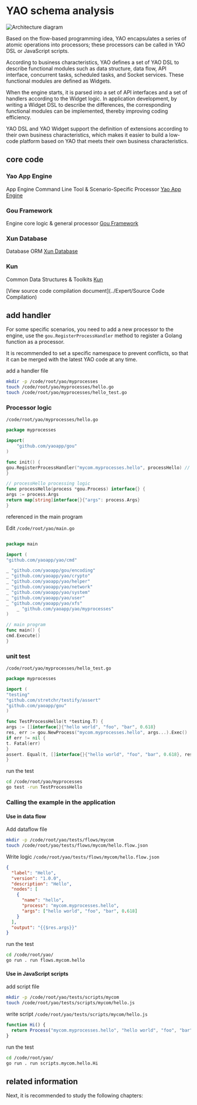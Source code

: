 # YAO schema analysis

![Architecture diagram](https://release-sv-1252011659.cos.na-siliconvalley.myqcloud.com/docs/%E4%BB%8B%E7%BB%8D/architecture.png)

Based on the flow-based programming idea, YAO encapsulates a series of atomic operations into processors; these processors can be called in YAO DSL or JavaScript scripts.

According to business characteristics, YAO defines a set of YAO DSL to describe functional modules such as data structure, data flow, API interface, concurrent tasks, scheduled tasks, and Socket services. These functional modules are defined as Widgets.

When the engine starts, it is parsed into a set of API interfaces and a set of handlers according to the Widget logic. In application development, by writing a Widget DSL to describe the differences, the corresponding functional modules can be implemented, thereby improving coding efficiency.

YAO DSL and YAO Widget support the definition of extensions according to their own business characteristics, which makes it easier to build a low-code platform based on YAO that meets their own business characteristics.

## core code

### Yao App Engine

App Engine Command Line Tool & Scenario-Specific Processor [Yao App Engine](https://github.com/yaoapp/yao)

### Gou Framework

Engine core logic & general processor [Gou Framework](https://github.com/yaoapp/gou)

### Xun Database

Database ORM [Xun Database](https://github.com/yaoapp/xun)

### Kun

Common Data Structures & Toolkits [Kun](https://github.com/yaoapp/kun)

[View source code compilation document](../Expert/Source Code Compilation)

## add handler

For some specific scenarios, you need to add a new processor to the engine, use the `gou.RegisterProcessHandler` method to register a Golang function as a processor.

It is recommended to set a specific namespace to prevent conflicts, so that it can be merged with the latest YAO code at any time.

add a handler file

```bash
mkdir -p /code/root/yao/myprocesses
touch /code/root/yao/myprocesses/hello.go
touch /code/root/yao/myprocesses/hello_test.go
```

### Processor logic

`/code/root/yao/myprocesses/hello.go`

```go
package myprocesses

import(
    "github.com/yaoapp/gou"
)

func init() {
gou.RegisterProcessHandler("mycom.myprocesses.hello", processHello) // register the processor
}

// processHello processing logic
func processHello(process *gou.Process) interface{} {
args := process.Args
return map[string]interface{}{"args": process.Args}
}
```

referenced in the main program

Edit `/code/root/yao/main.go`

```go

package main

import (
"github.com/yaoapp/yao/cmd"

_ "github.com/yaoapp/gou/encoding"
_ "github.com/yaoapp/yao/crypto"
_ "github.com/yaoapp/yao/helper"
_ "github.com/yaoapp/yao/network"
_ "github.com/yaoapp/yao/system"
_ "github.com/yaoapp/yao/user"
_ "github.com/yaoapp/yao/xfs"
    _ "github.com/yaoapp/yao/myprocesses"
)

// main program
func main() {
cmd.Execute()
}

```

### unit test

`/code/root/yao/myprocesses/hello_test.go`

```go
package myprocesses

import (
"testing"
"github.com/stretchr/testify/assert"
"github.com/yaoapp/gou"
)

func TestProcessHello(t *testing.T) {
args := []interface{}{"hello world", "foo", "bar", 0.618}
res, err := gou.NewProcess("mycom.myprocesses.hello", args...).Exec()
if err != nil {
t. Fatal(err)
}
assert. Equal(t, []interface{}{"hello world", "foo", "bar", 0.618}, res.(map[string]interface{})["args"])
}

```

run the test

```bash
cd /code/root/yao/myprocesses
go test -run TestProcessHello
```

### Calling the example in the application

#### Use in data flow

Add dataflow file

```bash
mkdir -p /code/root/yao/tests/flows/mycom
touch /code/root/yao/tests/flows/mycom/hello.flow.json
```

Write logic `/code/root/yao/tests/flows/mycom/hello.flow.json`

```json
{
  "label": "Hello",
  "version": "1.0.0",
  "description": "Hello",
  "nodes": [
    {
      "name": "hello",
      "process": "mycom.myprocesses.hello",
      "args": ["hello world", "foo", "bar", 0.618]
    }
  ],
  "output": "{{$res.args}}"
}
```

run the test

```bash
cd /code/root/yao/
go run . run flows.mycom.hello
```

#### Use in JavaScript scripts

add script file

```bash
mkdir -p /code/root/yao/tests/scripts/mycom
touch /code/root/yao/tests/scripts/mycom/hello.js
```

write script `/code/root/yao/tests/scripts/mycom/hello.js`

```javascript
function Hi() {
  return Process("mycom.myprocesses.hello", "hello world", "foo", "bar", 0.618);
}
```

run the test

```bash
cd /code/root/yao/
go run . run scripts.mycom.hello.Hi
```

## related information

Next, it is recommended to study the following chapters:

<Div style={{ display: "flex", justifyContent: "space-between" }}>
  <Link
    type="prev"
    title="Install&Debug"
    link="Introduction/Install&Debug"
  ></Link>
  <Link
    type="next"
    title="Why Choose Yao"
    link="Introduction/Why Choose Yao"
  ></Link>
</Div>

